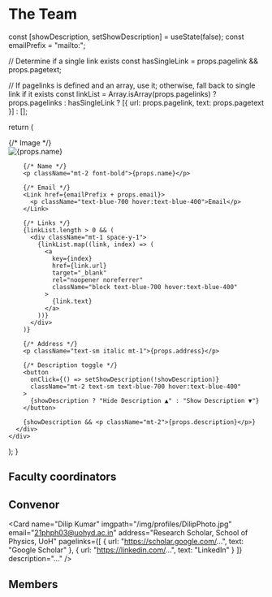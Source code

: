 
# The Team

  const [showDescription, setShowDescription] = useState(false);
  const emailPrefix = "mailto:";

  // Determine if a single link exists
  const hasSingleLink = props.pagelink && props.pagetext;

  // If pagelinks is defined and an array, use it; otherwise, fall back to single link if it exists
  const linkList = Array.isArray(props.pagelinks)
    ? props.pagelinks
    : hasSingleLink
      ? [{ url: props.pagelink, text: props.pagetext }]
      : [];

  return (
    <div className="transition-all duration-300 mb-4 w-full md:w-1/3 grow-0 bg-blue-500/15 hover:shadow-blue-500 hover:bg-blue-500/20 hover:shadow-md m-2 rounded-lg">
      <div className="p-4">
        {/* Image */}
        <div className="w-full h-48 relative">
          <Image
            src={props.imgpath}
            alt={props.name}
            fill
            className="rounded-t-lg object-cover"
          />
        </div>

        {/* Name */}
        <p className="mt-2 font-bold">{props.name}</p>

        {/* Email */}
        <Link href={emailPrefix + props.email}>
          <p className="text-blue-700 hover:text-blue-400">Email</p>
        </Link>

        {/* Links */}
        {linkList.length > 0 && (
          <div className="mt-1 space-y-1">
            {linkList.map((link, index) => (
              <a
                key={index}
                href={link.url}
                target="_blank"
                rel="noopener noreferrer"
                className="block text-blue-700 hover:text-blue-400"
              >
                {link.text}
              </a>
            ))}
          </div>
        )}

        {/* Address */}
        <p className="text-sm italic mt-1">{props.address}</p>

        {/* Description toggle */}
        <button
          onClick={() => setShowDescription(!showDescription)}
          className="mt-2 text-sm text-blue-700 hover:text-blue-400"
        >
          {showDescription ? "Hide Description ▲" : "Show Description ▼"}
        </button>

        {showDescription && <p className="mt-2">{props.description}</p>}
      </div>
    </div>
  );
}

## Faculty coordinators

<Card
name="Dr. Askoka Vudyagiri"
imgpath="/img/profiles/AshokPhoto.jpg"
email="ashok_vs@uohyd.ac.in"
address="School of Physics, UoH"
description="Faculty coordinator"
/>

## Convenor

<Card
  name="Dilip Kumar"
  imgpath="/img/profiles/DilipPhoto.jpg"
  email="21phph03@uohyd.ac.in"
  address="Research Scholar, School of Physics, UoH"
  pagelinks={[
    { url: "https://scholar.google.com/...", text: "Google Scholar" },
    { url: "https://linkedin.com/...", text: "LinkedIn" }
  ]}
  description="..."
/>

## Members

<div className='flex flex-col md:flex-row '>

<Card
name="Dev Raheja"
imgpath="/img/profiles/DevPhoto.jpg"
email="dev.raheja@fau.de"
address="Department of Physics, University of Erlangen-Nuremberg (IMSc Alumni)"
pagelink="https://www.linkedin.com/in/dev-raheja-065306285"
pagetext="LinkedIn"
description="Theory is great, but Saturn's rings hits different"
/>

<Card
name="Prayag Yadav"
imgpath="/img/profiles/PrayagPhoto.jpg"
email="prayagyadav206@gmail.com"
address="India"
pagelink="https://www.prayagyadav.com"
pagetext="Portfolio Website"
description="Neighbourhood Punk"
/>

<Card
name="Akshat Singh"
imgpath="/img/profiles/AkshatPhoto.JPG"
email="singhakshat2511@gmail.com"
address="MSc Physics 2022-24, University of Hyderabad"
pagelink="https://www.linkedin.com/in/akshat-singh-40140b1b4"
pagetext="LinkedIn"
description="Nebulae intrigues me the most. Being birth place of many stars they are the most fascinating heavenly body hanging up there, few of which we can see through a normal telescope.
Blackholes are world favourite and mine too. Can't observe them by some ordinary telescope still worth to study through sources."
/>

</div>
<div className='flex flex-col md:flex-row'>

<Card
name="Yash Kumar"
imgpath="/img/profiles/YashPhoto1.jpeg"
email="k.yashh01@gmail.com"
address="MSc Physics 2nd Year, University of Hyderabad"
pagelink="https://www.instagram.com/k.yashhhh?igsh=bGcybTU1bjJyNWM0"
pagetext="Instagram"
description="Up there in the sky there was a metaphor of immortality."
/>

<Card
name="Wajahat Altaf Sayyed"
imgpath="/img/profiles/WajahatPhoto.jpg"
email="wajahatsayyed1y@gmail.com"
address="MSc Physics 2nd Year, University of Hyderabad"
pagelink="https://www.linkedin.com/in/wajahat-sayyed-59762b24b/"
pagetext="LinkedIn"
description=""
/>

<Card
name="Sambit Kumar Satapathy"
imgpath="/img/profiles/SambitPhoto.jpg"
email="sambitsatapathy57@gmail.com"
address="JRF 2025, CASEST, School of Physics, University of Hyderabad"
pagelink="https://www.linkedin.com/in/sambitsatapathy9"
pagetext="LinkedIn"
description="I've always been mesmerized by the night sky, and my interest in astronomy kicked off 
during my school days. And when I joined the university, we got to organize stargazing sessions and conduct 
talks by experts through the club, which has shaped my interest towards astronomy even more."
/>

</div>
<div className='flex flex-col md:flex-row'>

<Card
name="Akash Malemath"
imgpath="/img/profiles/AkashPhoto.jpg"
email="14akash2000@gmail.com"
address="MSc Physics 2021-23, University of Hyderabad"
pagelink="https://www.linkedin.com/in/akash-malemath"
pagetext="LinkedIn"
description="As one of the first members of Zenith, my journey with astronomy began with late-night telescopic observations and an insatiable curiosity for the cosmos. It is true to say that one doesn’t truly grasp the vastness of space until they have perfectly tuned a telescope against a planetary body! Being part of this club was more than just stargazing—it was about building a community that shares a love for the universe. Seeing Zenith grow into what it is today makes me incredibly proud, and I’m honored to have been a part of its foundation."
/>


<Card
name="Samarth Majumdar"
imgpath="/img/profiles/SamarthPhoto2.jpeg"
email="23ipmp21@uohyd.ac.in"
address="IMSc Physics 2nd Year, University of Hyderabad"
pagelink="https://in.linkedin.com/in/samarth-majumdar-39a7b12b1"
pagetext="LinkedIn"
description="I'm passionate about all things astronomy/astrophysics, especially black holes, neutron stars, gravitational waves, dark matter, and all the other weird and wonderful stuff in the universe!"
/>

<Card
name="Harsh Vardhan"
imgpath="/img/profiles/HarshPhoto2.jpeg"
email="harshvardhan15@gmail.com"
address="IMSc Physics 2nd Year, University of Hyderabad"
pagelink="https://www.linkedin.com/in/harshjvardhan/"
pagetext="LinkedIn"
description="I am passionate about astronomy but primarily focused on condensed matter physics, particularly superconductivity and topological insulators. Their ultimate goal is to develop a fault-tolerant quantum computer using topological qubits."
/>


</div>
<div className='flex flex-col md:flex-row'>


<Card
name="Gaurav Prasad Gond"
imgpath="/img/profiles/GauravPhoto.jpeg"
email="23ipmp09@uohyd.ac.in"
address="IMSc Physics 2nd Year, University of Hyderabad"
pagelink="https://www.linkedin.com/in/gaurav-prasad-gond-5a924a328?utm_source=share&utm_campaign=share_via&utm_content=profile&utm_medium=android_app"
pagetext="LinkedIn"
description="I'm passionate about astronomy and astrophysics, especially black holes, neutron stars, gravitational waves, dark matter, and other exotic cosmic phenomena. I’m also interested in observational astronomy, optics."
/>

<Card
name="Rahul Verma"
imgpath="/img/profiles/RahulPhoto1.jpg"
email="iamrahul030504@gmail.com"
address="IMSc Physics 2nd Year, University of Hyderabad"
pagelink="https://www.linkedin.com/in/rahul-verma-4b6706295?utm_source=share&utm_campaign=share_via&utm_content=profile&utm_medium=android_app"
pagetext="LinkedIn"
description="I'm interested in astronomy and astrophysics but passionate about high energy physics and want to pursue it as a career option."
/>

<Card
name="Aniruth Sreenivasan"
imgpath="/img/profiles/AniruthPhoto.jpeg"
email="23ipmp04@uohyd.ac.in"
address="IMSc Physics 2nd Year, University of Hyderabad"
pagelink="https://www.instagram.com/aniruth._.04?igsh=MTl5cGQ2aDYzbW8w"
pagetext="Instagram"
description="Enthusiastic Sky Gazer from 8th Grade"
/>

</div>
<div className='flex flex-col md:flex-row'>


<Card
name="Tushar Gilhare"
imgpath="/img/profiles/TusharPhoto.jpg"
email="23ipmp20@uohyd.ac.in"
address="IMSc Physics 2nd Year, University of Hyderabad"
description="I've always been fascinated by astronomy because I've had so many questions about stars how they form, how they work, and what impact they have on us here on Earth. Stars are the fundamental building blocks of the universe, and their life cycles shape everything around us.
Every atom of carbon, oxygen, and iron in us was once forged in the heart of a dying star."
/>


<Card
name="Mayank Soni"
imgpath="/img/profiles/MayankPhoto.jpg"
email="mayanksoni60602@gmail.com"
address="IMSc Physics 2nd Year, University of Hyderabad"
description="I’m fascinated by the night sky and the poetry about it. Words don’t always do it justice, but that’s why I love astronomy—it fills in the gaps. Beyond that, I’m into physics and philosophy, trying to wrap my head around the answers we’ve come up with for everything from the ridiculously big to the unbelievably small. Basically, I just want to get what’s really going on.
"
/>


<Card
name="Payel Sarkar"
imgpath="/img/profiles/PayelPhoto.jpg"
email="23ipmp26@uohyd.ac.in"
address="IMSc Physics 2nd Year, University of Hyderabad"
description="Astronomy is the observation to uncover the mysteries of the cosmos, from black holes to the search for extraterrestrial life and includes critical thinking."
/>

</div>


<Card
name="Sayandip Dolui"
imgpath="/img/profiles/SayandipPhoto.jpg"
email="23ipmp19@uohyd.ac.in"
address="IMSc Physics 2nd Year, University of Hyderabad"
pagelink="https://www.linkedin.com/in/sayandip-dolui-b64a0123a?utm_source=share&utm_campaign=share_via&utm_content=profile&utm_medium=android_app"
pagetext="LinkedIn"
description="I am interested in Observational Astronomy, especially Astrophotography and Solar Photography. My current research focuses on utilizing Josephson Junctions(JJs) in the development of Superconducting Qubits. Primarily, I enjoy interdisciplinary research, where physics intersects with materials science and engineering, nanotechnology, exploring novel quantum effects and advancing experimental techniques."
/>
